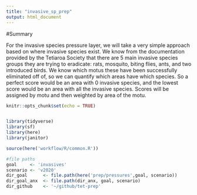 ```yaml
---
title: "invasive_sp_prep"
output: html_document
---
```


#Summary 

For the invasive species pressure layer, we will take a very simple approach based on where invasive species exist. We know from the documentation provided by the Tetiaroa Society that there are 5 main invasive species groups they are trying to eradicate: rats, mosquito, biting flies, ants, and two introduced birds. We know which motus these have been successfully eliminated off of, so we can quantify which areas have which species. So a perfect score would be an area with 0 invasive species, and the lowest score would be an area with all the invasive species. Scores will be assigned by motu and then weighted by area of the motu. 

```r
knitr::opts_chunk$set(echo = TRUE)


library(tidyverse)
library(sf)
library(here)
library(janitor)

source(here('workflow/R/common.R'))

#file paths
goal     <- 'invasives'
scenario <- 'v2020'
dir_goal      <- file.path(here('prep/pressures',goal, scenario))
dir_goal_anx  <- file.path(dir_anx, goal, scenario)
dir_github    <- '~/github/tet-prep'

```

